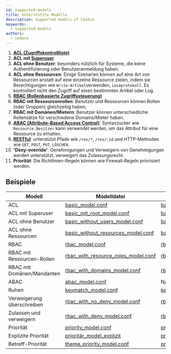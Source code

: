 ```yaml
---
id: supported-models
title: Unterstützte Modelle
description: Supported models of Casbin
keywords:
  - supported models
authors:
  - nodece
---
```


1. [**ACL (Zugriffskontrollliste)**](https://en.wikipedia.org/wiki/Access_control_list)
2. **ACL mit [Superuser](https://en.wikipedia.org/wiki/Superuser)**
3. **ACL ohne Benutzer**: besonders nützlich für Systeme, die keine Authentifizierung oder Benutzeranmeldung haben.
3. **ACL ohne Ressourcen**: Einige Szenarien können auf eine Art von Ressourcen anstatt auf eine einzelne Ressource zielen, indem sie Berechtigungen wie `Write-Artikel`verwenden, `Leseprotokoll`. Es kontrolliert nicht den Zugriff auf einen bestimmten Artikel oder Log.
4. **[RBAC (Rollenbasierte Zugriffssteuerung)](https://en.wikipedia.org/wiki/Role-based_access_control)**
5. **RBAC mit Ressourcenrollen**: Benutzer und Ressourcen können Rollen (oder Gruppen) gleichzeitig haben.
6. **RBAC mit Domänen/Mietern**: Benutzer können unterschiedliche Rollensätze für verschiedene Domains/Mieter haben.
7. **[ABAC (Attribute-Based Access Control)](https://en.wikipedia.org/wiki/Attribute-Based_Access_Control)**: Syntaxzucker wie `Ressource.Besitzer` kann verwendet werden, um das Attribut für eine Ressource zu erhalten.
8. **[RESTful](https://en.wikipedia.org/wiki/Representational_state_transfer)**: unterstützt Pfade wie `/res/*`, `/res/:id` und HTTP-Methoden wie `GET`, `POST`, `PUT`, `LÖSCHEN`.
9. **'Deny-override'**: Genehmigungen und Verweigern von Genehmigungen werden unterstützt, verweigert das Zulassungsrecht.
10. **Priorität**: Die Richtlinien-Regeln können wie Firewall-Regeln priorisiert werden.

## Beispiele

| Modell                     | Modelldatei                                                                                                                          | Richtlinien-Datei                                                                                                                    |
| -------------------------- | ------------------------------------------------------------------------------------------------------------------------------------ | ------------------------------------------------------------------------------------------------------------------------------------ |
| ACL                        | [basic_model.conf](https://github.com/casbin/casbin/blob/master/examples/basic_model.conf)                                           | [basic_policy.csv](https://github.com/casbin/casbin/blob/master/examples/basic_policy.csv)                                           |
| ACL mit Superuser          | [basic_mit_root_model.conf](https://github.com/casbin/casbin/blob/master/examples/basic_with_root_model.conf)                      | [basic_policy.csv](https://github.com/casbin/casbin/blob/master/examples/basic_policy.csv)                                           |
| ACL ohne Benutzer          | [basic_without_users_model.conf](https://github.com/casbin/casbin/blob/master/examples/basic_without_users_model.conf)             | [basic_ohne Benutzer_policy.csv](https://github.com/casbin/casbin/blob/master/examples/basic_without_users_policy.csv)             |
| ACL ohne Ressourcen        | [basic_without_resources_model.conf](https://github.com/casbin/casbin/blob/master/examples/basic_without_resources_model.conf)     | [basic_ohne Ressourcen_policy.csv](https://github.com/casbin/casbin/blob/master/examples/basic_without_resources_policy.csv)       |
| RBAC                       | [rbac_model.conf](https://github.com/casbin/casbin/blob/master/examples/rbac_model.conf)                                             | [rbac_policy.csv](https://github.com/casbin/casbin/blob/master/examples/rbac_policy.csv)                                             |
| RBAC mit Ressourcen-Rollen | [rbac_with_resource_roles_model.conf](https://github.com/casbin/casbin/blob/master/examples/rbac_with_resource_roles_model.conf) | [rbac_with_resource_roles_policy.csv](https://github.com/casbin/casbin/blob/master/examples/rbac_with_resource_roles_policy.csv) |
| RBAC mit Domänen/Mandanten | [rbac_with_domains_model.conf](https://github.com/casbin/casbin/blob/master/examples/rbac_with_domains_model.conf)                 | [rbac_mit_domains_policy.csv](https://github.com/casbin/casbin/blob/master/examples/rbac_with_domains_policy.csv)                  |
| ABAC                       | [abac_model.conf](https://github.com/casbin/casbin/blob/master/examples/abac_model.conf)                                             | N/A                                                                                                                                  |
| Ruhen                      | [keymatch_model.conf](https://github.com/casbin/casbin/blob/master/examples/keymatch_model.conf)                                     | [keymatch_policy.csv](https://github.com/casbin/casbin/blob/master/examples/keymatch_policy.csv)                                     |
| Verweigerung überschreiben | [rbac_with_no_deny_model.conf](https://github.com/casbin/casbin/blob/master/examples/rbac_with_not_deny_model.conf)              | [rbac_mit_deny_policy.csv](https://github.com/casbin/casbin/blob/master/examples/rbac_with_deny_policy.csv)                        |
| Zulassen und verweigern    | [rbac_with_deny_model.conf](https://github.com/casbin/casbin/blob/master/examples/rbac_with_deny_model.conf)                       | [rbac_mit_deny_policy.csv](https://github.com/casbin/casbin/blob/master/examples/rbac_with_deny_policy.csv)                        |
| Priorität                  | [priority_model.conf](https://github.com/casbin/casbin/blob/master/examples/priority_model.conf)                                     | [priority_policy.csv](https://github.com/casbin/casbin/blob/master/examples/priority_policy.csv)                                     |
| Explizite Priorität        | [prioritär_model_explizit](https://github.com/casbin/casbin/blob/master/examples/priority_model_explicit.conf)                     | [priority_policy_explicit.csv](https://github.com/casbin/casbin/blob/master/examples/priority_policy_explicit.csv)                 |
| Betreff-Priorität          | [theme_priority_model.conf](https://github.com/casbin/casbin/blob/master/examples/subject_priority_model.conf)                     | [priority_policyl.csv](https://github.com/casbin/casbin/blob/master/examples/subject_priority_policy.csv)                            |

